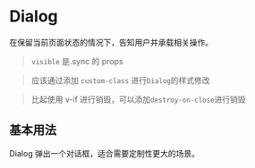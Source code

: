 
<Meta
  title="Element UI/Dialog.MDX"
  component={Dialog}
  argTypes={DialogStories.argTypes}
/>

# Dialog

在保留当前页面状态的情况下，告知用户并承载相关操作。

<ArgsTable of={Dialog} />

> `visible` 是.sync 的 props

> 应该通过添加 `custom-class` 进行`Dialog`的样式修改

> 比起使用 v-if 进行销毁，可以添加`destroy-on-close`进行销毁

## 基本用法

Dialog 弹出一个对话框，适合需要定制性更大的场景。

<Story id="element-ui-dialog--with-example-one" name="ExampleOne" />

